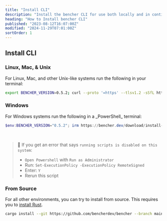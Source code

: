 ```yaml
---
title: "Install CLI"
description: "Install the bencher CLI for use both locally and in continuous benchmarking"
heading: "How to Install bencher CLI"
published: "2023-08-12T16:07:00Z"
modified: "2024-11-29T07:01:00Z"
sortOrder: 1
---
```



<h2>Install CLI</h2>

<h3>Linux, Mac, & Unix</h3>
For Linux, Mac, and other Unix-like systems run the following in your terminal:

```sh
export BENCHER_VERSION=0.5.2; curl --proto '=https' --tlsv1.2 -sSfL https://bencher.dev/download/install-cli.sh | sh
```

<h3>Windows</h3>
For Windows systems run the following in a _PowerShell_ terminal:

```powershell
$env:BENCHER_VERSION="0.5.2"; irm https://bencher.dev/download/install-cli.ps1 | iex
```

<br />

> 🐰 If you get an error that says `running scripts is disabled on this system`:
> - `Open Powershell` with `Run as Administrator`
> - Run: `Set-ExecutionPolicy -ExecutionPolicy RemoteSigned`
> - Enter: `Y`
> - Rerun this script

<h3>From Source</h3>

For all other environments, you can try to install from source. This requires you to [install Rust](https://rustup.rs/).

```sh
cargo install --git https://github.com/bencherdev/bencher --branch main --locked --force bencher_cli
```
